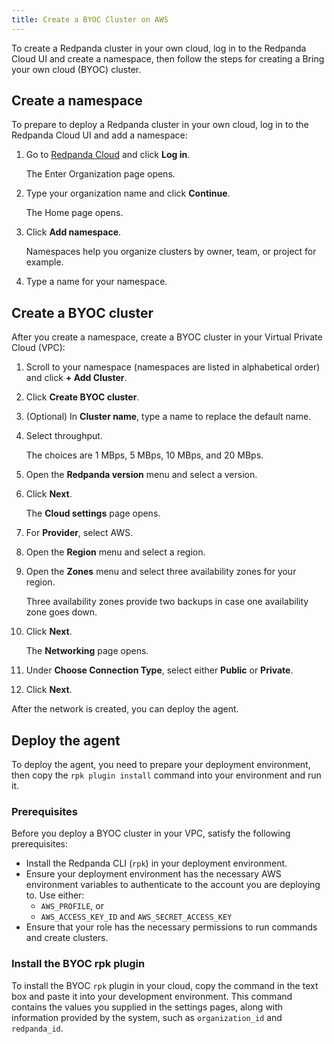 ```yaml
---
title: Create a BYOC Cluster on AWS
---
```


<head>
    <meta name="title" content="Create a BYOC Cluster on AWS | Redpanda Docs"/>
    <meta name="description" content="Use the Redpanda Cloud UI to create a BYOC cluster."/>
    <link rel="canonical" href="https://docs.redpanda.com/docs/deploy/deployment-option/cloud/create-byoc-cluster-aws/" />
</head>

To create a Redpanda cluster in your own cloud, log in to the Redpanda Cloud UI and create a namespace, then follow the steps for creating a Bring your own cloud (BYOC) cluster.

## Create a namespace

To prepare to deploy a Redpanda cluster in your own cloud, log in to the Redpanda Cloud UI and add a namespace:

1. Go to [Redpanda Cloud](https://cloudv2.redpanda.com) and click **Log in**.

    The Enter Organization page opens.
2. Type your organization name and click **Continue**.

    The Home page opens.
3. Click **Add namespace**.

    Namespaces help you organize clusters by owner, team, or project for example.
4. Type a name for your namespace.

## Create a BYOC cluster

After you create a namespace, create a BYOC cluster in your Virtual Private Cloud (VPC):

1. Scroll to your namespace (namespaces are listed in alphabetical order) and click **+ Add Cluster**.
2. Click **Create BYOC cluster**.
3. (Optional) In **Cluster name**, type a name to replace the default name.
4. Select throughput.

    The choices are 1 MBps, 5 MBps, 10 MBps, and 20 MBps.
5. Open the **Redpanda version** menu and select a version.
6. Click **Next**.

    The **Cloud settings** page opens.
7. For **Provider**, select AWS.
6. Open the **Region** menu and select a region.
7. Open the **Zones** menu and select three availability zones for your region.

    Three availability zones provide two backups in case one availability zone goes down.
8. Click **Next**.

    The **Networking** page opens.
9. Under **Choose Connection Type**, select either **Public** or **Private**.
10. Click **Next**.

After the network is created, you can deploy the agent.

## Deploy the agent

To deploy the agent, you need to prepare your deployment environment, then copy the `rpk plugin install` command into your environment and run it.

### Prerequisites

Before you deploy a BYOC cluster in your VPC, satisfy the following prerequisites:
* Install the Redpanda CLI (`rpk`) in your deployment environment.
* Ensure your deployment environment has the necessary AWS environment variables to authenticate to the account you are deploying to. Use either:
    * `AWS_PROFILE`, or 
    * `AWS_ACCESS_KEY_ID` and `AWS_SECRET_ACCESS_KEY`
* Ensure that your role has the necessary permissions to run commands and create clusters.

### Install the BYOC rpk plugin

To install the BYOC `rpk` plugin in your cloud, copy the command in the text box and paste it into your development environment. This command contains the values you supplied in the settings pages, along with information provided by the system, such as `organization_id` and `redpanda_id`.

